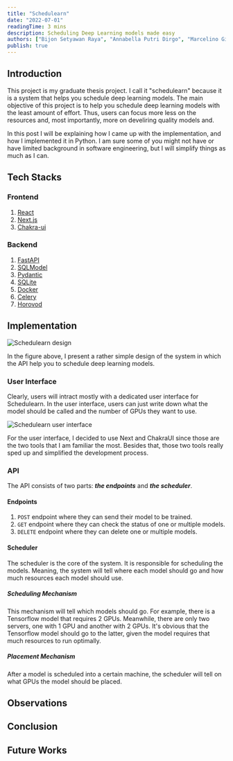 ```yaml
---
title: "Schedulearn"
date: "2022-07-01"
readingTime: 3 mins
description: Scheduling Deep Learning models made easy
authors: ["Bijon Setyawan Raya", "Annabella Putri Dirgo", "Marcelino Gilbert Tagore"]
publish: true
---
```


## Introduction

This project is my graduate thesis project. I call it "schedulearn" because it is a system that helps you schedule deep learning models.
The main objective of this project is to help you schedule deep learning models with the least amount of effort.
Thus, users can focus more  less on the resources and, most importantly, more on develiring quality models and.

In this post I will be explaining how I came up with the implementation, and how I implemented it in Python.
I am sure some of you might not have or have limited background in software engineering, but I will simplify things as much as I can.

## Tech Stacks

### Frontend

1. [React](https://reactjs.org/)
2. [Next.js](https://nextjs.org/)
3. [Chakra-ui](https://chakra-ui.com/)

### Backend

1. [FastAPI](https://fastapi.tiangolo.com/)
2. [SQLModel](https://sqlmodel.tiangolo.com/)
3. [Pydantic](https://pydantic-docs.helpmanual.io/)
4. [SQLite](https://www.sqlite.org/)
5. [Docker](https://docker-py.readthedocs.io/en/stable/index.html)
6. [Celery](https://celery.readthedocs.io/en/stable/index.html)
7. [Horovod](https://horovod.readthedocs.io/en/stable/)

## Implementation

![Schedulearn design](/images/portfolios/schedulearn/design.png "Schedulearn design")

In the figure above, I present a rather simple design of the system in which the 
API help you to schedule deep learning models. 

### User Interface 

Clearly, users will intract mostly with a dedicated user interface for Schedulearn. In the user interface, users can
just write down what the model should be called and the number of GPUs they want to use.

![Schedulearn user interface](/images/portfolios/schedulearn/ui.jpg "Schedulearn user interface")

For the user interface, I decided to use Next and ChakraUI since those are the two tools that I am familiar the most.
Besides that, those two tools really sped up and simplified the development process. 

### API

The API consists of two parts: __*the endpoints*__ and __*the scheduler*__.

#### Endpoints

1. `POST` endpoint where they can send their model to be trained.
2. `GET` endpoint where they can check the status of one or multiple models.
3. `DELETE` endpoint where they can delete one or multiple models.

#### Scheduler

The scheduler is the core of the system. It is responsible for scheduling the models. 
Meaning, the system will tell where each model should go and how much resources each model should use.

##### Scheduling Mechanism

This mechanism will tell which models should go. For example, there is a Tensorflow model that requires 2 GPUs.
Meanwhile, there are only two servers, one with 1 GPU and another with 2 GPUs.
It's obvious that the Tensorflow model should go to the latter, 
given the model requires that much resources to run optimally.

##### Placement Mechanism

After a model is scheduled into a certain machine, the scheduler will tell on what GPUs the model should be placed.


## Observations


## Conclusion


## Future Works

